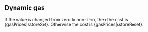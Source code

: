 ## Dynamic gas

If the value is changed from zero to non-zero, then the cost is {gasPrices|sstoreSet}. Otherwise the cost is {gasPrices|sstoreReset}.

